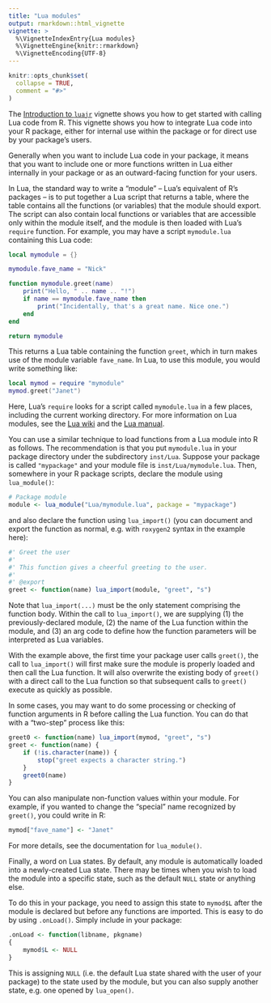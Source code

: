 ```yaml
---
title: "Lua modules"
output: rmarkdown::html_vignette
vignette: >
  %\VignetteIndexEntry{Lua modules}
  %\VignetteEngine{knitr::rmarkdown}
  %\VignetteEncoding{UTF-8}
---
```


```r
knitr::opts_chunk$set(
  collapse = TRUE,
  comment = "#>"
)
```

The [Introduction to `luajr`](luajr.html) vignette shows you how to get started
with calling Lua code from R. This vignette shows you how to integrate Lua code
into your R package, either for internal use within the package or for direct 
use by your package's users.

Generally when you want to include Lua code in your package, it means that you
want to include one or more functions written in Lua either internally in your 
package or as an outward-facing function for your users.

In Lua, the standard way to write a "module" -- Lua's equivalent of R's 
packages -- is to put together a Lua script that returns a table, where the 
table contains all the functions (or variables) that the module should export. 
The script can also contain local functions or variables that are accessible 
only within the module itself, and the module is then loaded with Lua's 
`require` function. For example, you may have a script `mymodule.lua` 
containing this Lua code:

```Lua
local mymodule = {}

mymodule.fave_name = "Nick"

function mymodule.greet(name)
    print("Hello, " .. name .. "!")
    if name == mymodule.fave_name then
        print("Incidentally, that's a great name. Nice one.")
    end
end

return mymodule
```

This returns a Lua table containing the function `greet`, which in turn makes 
use of the module variable `fave_name`. In Lua, to use this module, you would 
write something like:

```Lua
local mymod = require "mymodule"
mymod.greet("Janet")
```

Here, Lua's `require` looks for a script called `mymodule.lua` in a few places,
including the current working directory. For more information on Lua modules, 
see the [Lua wiki](http://lua-users.org/wiki/ModulesTutorial) and the
[Lua manual](https://www.lua.org/manual/5.4/manual.html#pdf-require).

You can use a similar technique to load functions from a Lua module into R as
follows. The recommendation is that you put `mymodule.lua` in your package 
directory under the subdirectory `inst/Lua`. Suppose your package is called
`"mypackage"` and your module file is `inst/Lua/mymodule.lua`. Then, somewhere 
in your R package scripts, declare the module using `lua_module()`:

```R
# Package module
module <- lua_module("Lua/mymodule.lua", package = "mypackage")
```

and also declare the function using `lua_import()` (you can document and
export the function as normal, e.g. with `roxygen2` syntax in the example 
here):

```R
#' Greet the user
#' 
#' This function gives a cheerful greeting to the user.
#' 
#' @export
greet <- function(name) lua_import(module, "greet", "s")
```

Note that `lua_import(...)` must be the only statement comprising the function
body. Within the call to `lua_import()`, we are supplying (1) the 
previously-declared module, (2) the name of the Lua function within the module, 
and (3) an arg code to define how the function parameters will be interpreted as 
Lua variables.

With the example above, the first time your package user calls `greet()`, the 
call to `lua_import()` will first make sure the module is properly loaded and 
then call the Lua function. It will also overwrite the existing body of 
`greet()` with a direct call to the Lua function so that subsequent calls to 
`greet()` execute as quickly as possible.

In some cases, you may want to do some processing or checking of function
arguments in R before calling the Lua function. You can do that with a
"two-step" process like this:

```R
greet0 <- function(name) lua_import(mymod, "greet", "s")
greet <- function(name) {
    if (!is.character(name)) {
        stop("greet expects a character string.")
    }
    greet0(name)
}
```

You can also manipulate non-function values within your module. For example,
if you wanted to change the "special" name recognized by `greet()`, you could
write in R:

```R
mymod["fave_name"] <- "Janet"
```

For more details, see the documentation for `lua_module()`.

Finally, a word on Lua states. By default, any module is automatically loaded 
into a newly-created Lua state. There may be times when you wish to load the 
module into a specific state, such as the default `NULL` state or anything 
else.

To do this in your package, you need to assign this state to `mymod$L` after 
the module is declared but before any functions are imported. This is easy to
do by using `.onLoad()`. Simply include in your package:

```R
.onLoad <- function(libname, pkgname)
{
    mymod$L <- NULL
}
```

This is assigning `NULL` (i.e. the default Lua state shared with the user of
your package) to the state used by the module, but you can also supply another
state, e.g. one opened by `lua_open()`.
